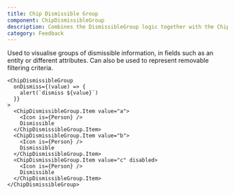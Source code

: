 ```yaml
---
title: Chip Dismissible Group
component: ChipDismissibleGroup
description: Combines the DismissibleGroup logic together with the Chip primitive styling
category: Feedback
---
```


Used to visualise groups of dismissible information, in fields such as an entity or different attributes. Can also be used to represent removable filtering criteria.

```tsx preview
<ChipDismissibleGroup
  onDismiss={(value) => {
    alert(`dismiss ${value}`)
  }}
>
  <ChipDismissibleGroup.Item value="a">
    <Icon is={Person} />
    Dismissible
  </ChipDismissibleGroup.Item>
  <ChipDismissibleGroup.Item value="b">
    <Icon is={Person} />
    Dismissible
  </ChipDismissibleGroup.Item>
  <ChipDismissibleGroup.Item value="c" disabled>
    <Icon is={Person} />
    Dismissible
  </ChipDismissibleGroup.Item>
</ChipDismissibleGroup>
```
